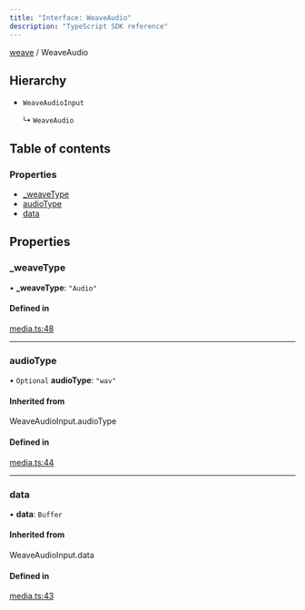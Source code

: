 ```yaml
---
title: "Interface: WeaveAudio"
description: "TypeScript SDK reference"
---
```


[weave](../index) / WeaveAudio



## Hierarchy

- `WeaveAudioInput`

  ↳ `WeaveAudio`

## Table of contents

### Properties

- [\_weaveType](WeaveAudio#_weavetype)
- [audioType](WeaveAudio#audiotype)
- [data](WeaveAudio#data)

## Properties

### \_weaveType

• **\_weaveType**: ``"Audio"``

#### Defined in

[media.ts:48](https://github.com/wandb/weave/blob/5d9590d2658eeb69c9c9f04342e107bf9a0a4c90/sdks/node/src/media.ts#L48)

___

### audioType

• `Optional` **audioType**: ``"wav"``

#### Inherited from

WeaveAudioInput.audioType

#### Defined in

[media.ts:44](https://github.com/wandb/weave/blob/5d9590d2658eeb69c9c9f04342e107bf9a0a4c90/sdks/node/src/media.ts#L44)

___

### data

• **data**: `Buffer`

#### Inherited from

WeaveAudioInput.data

#### Defined in

[media.ts:43](https://github.com/wandb/weave/blob/5d9590d2658eeb69c9c9f04342e107bf9a0a4c90/sdks/node/src/media.ts#L43)